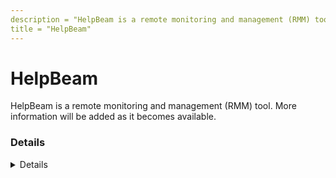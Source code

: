 ---
description = "HelpBeam is a remote monitoring and management (RMM) tool. More information will be added as it becomes available."
title = "HelpBeam"
---



# HelpBeam

HelpBeam is a remote monitoring and management (RMM) tool. More information will be added as it becomes available.

### Details
<Details author={""}
         category={""}
         created={""}
         website={""}
         lastModified={"2024-02-08"}
         privileges={""}
         free={ false }
         verification={ false }
/>

#### Installation Paths
<Card code={ ["helpbeam*.exe"] }/>





### Forensic Artifacts




#### Network Artifacts
<EuiSpacer size="xl"/>
<NetworkArtifactsTable data={ [{"Description": "Known remote domains", "Domains": ["helpbeam.software.informer.com"], "Ports": []}] }/>




### Detections
- Detects potential network activity of HelpBeam RMM tool
  - [Sigma Rule](https://github.com/magicsword-io/LOLRMM/blob/main/detections/sigma/helpbeam_network_sigma.yml)
- Detects potential processes activity of HelpBeam RMM tool
  - [Sigma Rule](https://github.com/magicsword-io/LOLRMM/blob/main/detections/sigma/helpbeam_processes_sigma.yml)

### References
- [https://www.helpbeam.com domain for sale in 2024](https://www.helpbeam.com domain for sale in 2024)

